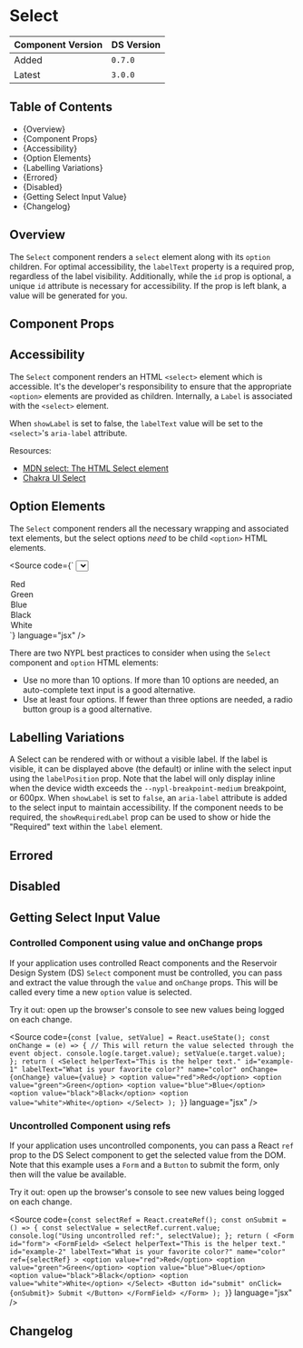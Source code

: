 

<Meta of={SelectStories} />

# Select

| Component Version | DS Version |
| ----------------- | ---------- |
| Added             | `0.7.0`    |
| Latest            | `3.0.0`    |

## Table of Contents

- {<Link href="#overview" target="_self">Overview</Link>}
- {<Link href="#component-props" target="_self">Component Props</Link>}
- {<Link href="#accessibility" target="_self">Accessibility</Link>}
- {<Link href="#option-elements" target="_self">Option Elements</Link>}
- {<Link href="#labelling-variations" target="_self">Labelling Variations</Link>}
- {<Link href="#errored" target="_self">Errored</Link>}
- {<Link href="#disabled" target="_self">Disabled</Link>}
- {<Link href="#getting-select-input-value" target="_self">Getting Select Input Value</Link>}
- {<Link href="#changelog" target="_self">Changelog</Link>}

## Overview

<Description of={SelectStories} />

The `Select` component renders a `select` element along with its `option`
children. For optimal accessibility, the `labelText` property is a required
prop, regardless of the label visibility. Additionally, while the `id` prop is
optional, a unique `id` attribute is necessary for accessibility. If the prop
is left blank, a value will be generated for you.

## Component Props

<Canvas of={SelectStories.WithControls} />

<ArgTypes of={SelectStories.WithControls} />

## Accessibility

The `Select` component renders an HTML `<select>` element which is accessible.
It's the developer's responsibility to ensure that the appropriate `<option>`
elements are provided as children. Internally, a `Label` is associated with the
`<select>` element.

When `showLabel` is set to false, the `labelText` value will be set to the
`<select>`'s `aria-label` attribute.

Resources:

- [MDN select: The HTML Select element](https://developer.mozilla.org/en-US/docs/Web/HTML/Element/select)
- [Chakra UI Select](https://chakra-ui.com/docs/components/form/select)

## Option Elements

The `Select` component renders all the necessary wrapping and associated text
elements, but the select options _need_ to be child `<option>` HTML elements.

<Source
  code={`
<Select id="select" labelText="What is your favorite color?" name="color">
  <option value="red">Red</option>
  <option value="green">Green</option>
  <option value="blue">Blue</option>
  <option value="black">Black</option>
  <option value="white">White</option>
</Select>
`}
  language="jsx"
/>

There are two NYPL best practices to consider when using the `Select` component
and `option` HTML elements:

- Use no more than 10 options. If more than 10 options are needed, an
  auto-complete text input is a good alternative.
- Use at least four options. If fewer than three options are needed, a radio
  button group is a good alternative.

## Labelling Variations

A Select can be rendered with or without a visible label. If the label is visible,
it can be displayed above (the default) or inline with the select input using the
`labelPosition` prop. Note that the label will only display inline when the device
width exceeds the `--nypl-breakpoint-medium` breakpoint, or 600px. When `showLabel`
is set to `false`, an `aria-label` attribute is added to the select input to maintain
accessibility. If the component needs to be required, the `showRequiredLabel` prop
can be used to show or hide the "Required" text within the `label` element.

<Canvas of={SelectStories.LabellingVariations} />

## Errored

<Canvas of={SelectStories.Errored} />

## Disabled

<Canvas of={SelectStories.Disabled} />

## Getting Select Input Value

### Controlled Component using value and onChange props

If your application uses controlled React components and the Reservoir Design
System (DS) `Select` component must be controlled, you can pass and extract the
value through the `value` and `onChange` props. This will be called every time
a new `option` value is selected.

Try it out: open up the browser's console to see new values being logged on
each change.

<Source
  code={`
  const [value, setValue] = React.useState();
  const onChange = (e) => {
    // This will return the value selected through the event object.
    console.log(e.target.value);
    setValue(e.target.value);
  };
  return (
    <Select
      helperText="This is the helper text."
      id="example-1"
      labelText="What is your favorite color?"
      name="color"
      onChange={onChange}
      value={value}
    >
      <option value="red">Red</option>
      <option value="green">Green</option>
      <option value="blue">Blue</option>
      <option value="black">Black</option>
      <option value="white">White</option>
    </Select>
  );
}
`}
  language="jsx"
/>

<Canvas of={SelectStories.GetInputValue} />

### Uncontrolled Component using refs

If your application uses uncontrolled components, you can pass a React `ref`
prop to the DS Select component to get the selected value from the DOM. Note
that this example uses a `Form` and a `Button` to submit the form, only then
will the value be available.

Try it out: open up the browser's console to see new values being logged on
each change.

<Source
  code={`
  const selectRef = React.createRef();
  const onSubmit = () => {
    const selectValue = selectRef.current.value;
    console.log("Using uncontrolled ref:", selectValue);
  };
  return (
    <Form id="form">
      <FormField>
        <Select
          helperText="This is the helper text."
          id="example-2"
          labelText="What is your favorite color?"
          name="color"
          ref={selectRef}
        >
          <option value="red">Red</option>
          <option value="green">Green</option>
          <option value="blue">Blue</option>
          <option value="black">Black</option>
          <option value="white">White</option>
        </Select>
        <Button id="submit" onClick={onSubmit}>
          Submit
        </Button>
      </FormField>
    </Form>
  );
}
`}
  language="jsx"
/>

<Canvas of={SelectStories.GetUncontrolledInputValue} />

## Changelog

<ComponentChangelogTable changelogData={changelogData} />
